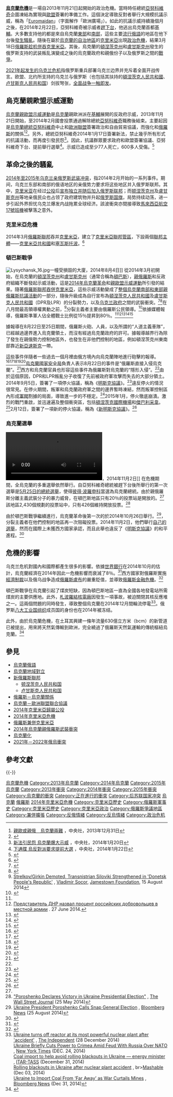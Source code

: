 {{Campaignbox 後蘇聯國家衝突}}
{{Ukrainian crisis}}
'''[[烏克蘭危機|烏克蘭危機]]'''是一場自2013年11月21日起開始的政治危機。當時時任總統[[亞努科維奇|亞努科維奇]]企圖凍結為實現與[[歐盟|歐盟]]簽署{{link-en|欧盟-乌克兰联合条约|Ukraine–European Union Association Agreement|欧盟乌克兰联合条约}}的準備工作。這個決定導致反對者舉行大規模抗議示威，稱為「[[烏克蘭親歐盟示威運動|Euromaidan]]」（字面解作「歐洲廣場」）。如此的抗議示威持續幾個月之後，在2014年2月22日，亞努科維奇被示威者[[2014年烏克蘭革命|趕下台]]，他逃出烏克蘭首都[[基輔|基輔]]。大多數支持他的都是來自烏克蘭[[頓巴斯|東部]]和[[頓巴斯|南部]]，這些主要[[烏克蘭俄語|流行俄語]]的地區在他下台後[[烏克蘭親俄羅斯武裝衝突_(2014年－2015年)|發生騷亂]]。隨後在屬於[[克里米亞自治共和國|烏克蘭的自治地區]]的[[克里米亞|克里米亞]]出現[[2014年克里米亞危機|政治危機]]，結果3月18日[[俄羅斯聯邦併吞克里米亞|俄羅斯趁机併吞克里米亞]]。其後，烏克蘭的[[頓涅茨克州|頓涅茨克州]]和[[盧甘斯克州|盧甘斯克州]]發生的俄罗斯支持的武装叛乱演變成之後的烏克蘭政府和親俄份子以及俄罗斯之間的[[顿巴斯战争|戰爭]]。

[[2021年－2022年俄乌危机|2021年起发生的乌克兰危机]]指俄罗斯重兵部署乌克兰边界并充斥着全面开战传言。欧盟、北约所支持的乌克兰与俄罗斯（也包括其扶持的[[頓涅茨克人民共和國|頓涅茨克人民共和國]]、[[卢甘斯克人民共和国|卢甘斯克人民共和国]]）剑拔弩张，[[2022年俄羅斯入侵烏克蘭|全面战争一触即发]]。

== 烏克蘭親歐盟示威運動 ==
{{main|烏克蘭親歐盟示威運動}}
[[烏克蘭親歐盟示威運動|烏克蘭親歐盟示威運動]]是[[烏克蘭|烏克蘭]]親歐洲派在[[基輔|基輔]]展開的反政府示威，2013年11月21日開始，至2014年2月國會投票通過解除總統[[亞努科維奇|亞努科維奇]]職務後結束。主要起因是[[烏克蘭總統|烏克蘭總統]][[亞努科維奇|亞努科維奇]]中止和[[歐洲聯盟|歐洲聯盟]]簽署政治和自由貿易協議，而強化和[[俄羅斯|俄羅斯]]的關係<ref>[http://www.cna.com.tw/topic/newsworld/42-3/201312310010-1.aspx 親歐或親俄　烏克蘭兩難] {{Wayback|url=http://www.cna.com.tw/topic/newsworld/42-3/201312310010-1.aspx |date=20171107023226 }}，中央社，2013年12月31日</ref><ref>{{cite news|url=http://www.apdnews.com/news/49018.html|title=烏克蘭十萬人抗議政府延遲加入歐盟|publisher=亞太日報|date=2013-11-26|language=zh-hant|deadurl=yes|archiveurl=https://web.archive.org/web/20140203002737/http://www.apdnews.com/news/49018.html|archivedate=2014-02-03}}</ref>。另外，總統亞努科維奇2014年1月17日簽署新法，禁止幾乎所有形式的抗議活動，而再度引發民怨<ref>[http://www.cna.com.tw/news/firstnews/201401200001-1.aspx 新法引民怨 烏克蘭爆大示威] {{Wayback|url=http://www.cna.com.tw/news/firstnews/201401200001-1.aspx |date=20171107011607 }}，中央社，2014年1月20日</ref>。因此，抗議群眾要求政府和歐盟簽署協議、亞努科維奇下台、提前舉行選舉<ref>[http://www.cna.com.tw/topic/popular/4280-2/201401230028-1.aspx 下通牒 烏反對派要求提前大選] {{Wayback|url=http://www.cna.com.tw/topic/popular/4280-2/201401230028-1.aspx |date=20140226034930 }}，中央社，2014年1月22日</ref>。示威已造成至少77人死亡，600多人受傷。<ref>{{Cite web |url=http://tw.news.yahoo.com/%E4%B8%8D%E6%8E%A5%E5%8F%97%E5%8D%94%E8%AD%B0-%E6%95%B8%E5%8D%83%E7%A4%BA%E5%A8%81%E8%80%85%E6%8B%92%E7%B5%95%E9%9B%A2%E9%96%8B%E7%8D%A8%E7%AB%8B%E5%BB%A3%E5%A0%B4-061239898.html |title=新頭殼新聞 |access-date=2022-01-12 |archive-date=2016-03-16 |archive-url=https://web.archive.org/web/20160316130456/https://tw.news.yahoo.com/%E4%B8%8D%E6%8E%A5%E5%8F%97%E5%8D%94%E8%AD%B0-%E6%95%B8%E5%8D%83%E7%A4%BA%E5%A8%81%E8%80%85%E6%8B%92%E7%B5%95%E9%9B%A2%E9%96%8B%E7%8D%A8%E7%AB%8B%E5%BB%A3%E5%A0%B4-061239898.html |dead-url=no }}</ref>

== 革命之後的騷亂 ==
{{main|烏克蘭親俄羅斯武裝衝突 (2014年－2015年)}}
[[烏克蘭親俄羅斯武裝衝突_(2014年－2015年)|2014年至2015年乌克兰亲俄罗斯武装冲突]]，指2014年2月开始的一系列事件。期间，乌克兰东部和南部的俄语地区的亲俄势力要求将这些地区并入俄罗斯联邦。其中，[[克里米亚|克里米亚]]在经过[[2014年克里米亚归属公投|公投]]后[[2014年克里米亚危机|宣布独立并随后加入俄罗斯联邦]]；而[[顿涅茨克州|顿涅茨克州]]及[[盧甘斯克州|盧甘斯克州]]等地亲俄民众也占领了政府建筑物并升起[[俄罗斯国旗|俄罗斯国旗]]，局势持续动荡，进一步引起外界担忧乌克兰爆发内战拖累全球经济。該波衝突亦間接導致[[馬來西亞航空17號班機|馬來西亞航空17號班機]]被擊落之意外。

=== 克里米亞危機 ===
{{main|克里米亞危機}}
2014年3月[[俄羅斯聯邦|俄羅斯聯邦]]吞并[[克里米亞|克里米亞]]，建立了[[克里米亞聯邦管區|克里米亞聯邦管區]]，下設兩個[[俄羅斯聯邦主體|聯邦主體]]——[[克里米亞共和國|克里米亞共和國]]和[[塞瓦斯托波|塞瓦斯托波]]。<ref>{{cite web|url=http://tass.ru/en/russia/724785|title=Putin signs laws on reunification of Republic of Crimea and Sevastopol with Russia|publisher=[[ITAR_TASS|ITAR TASS]]|date=21 March 2014|accessdate=21 March 2014|archive-date=2015-03-20|archive-url=https://web.archive.org/web/20150320064852/http://tass.ru/en/russia/724785|dead-url=no}}</ref>

=== 頓巴斯戰爭 ===
[[File:Lysychansk_16.jpg|thumb]]一幢受損毀的大廈，2014年8月4日]]
從2014年3月初開始，在烏克蘭的[[頓涅茨克州|頓涅茨克州]]和[[盧甘斯克州|盧甘斯克州]]（通常合稱為[[頓巴斯|頓巴斯]]），[[親俄羅斯|親俄羅斯]]和反政府組織不斷發起示威活動，這是[[2014年烏克蘭革命|2014年烏克蘭革命]]和[[烏克蘭親歐盟示威運動|親歐盟示威運動]]所引發的結果。隨著[[俄羅斯聯邦吞併克里米亞|俄羅斯聯邦吞併克里米亞]]，這些示威活動變成了[[烏克蘭親俄羅斯武裝衝突_(2014年－2015年)|整個烏克蘭南部和東部親俄羅斯抗議活動]]的一部分，隨後升級成為自行宣布為[[頓涅茨克人民共和國|頓涅茨克人民共和國]]及[[盧甘斯克人民共和國|盧甘斯克人民共和國]]（DPR及LPR）的分裂勢力，以及[[乌克兰政府|乌克兰政府]]之間的武裝衝突。<ref>{{cite news |url=http://www.kyivpost.com/content/ukraine/armed-pro-russian-insurgents-in-luhansk-say-they-are-ready-for-police-raid-343167.html |title=Armed pro-Russian insurgents in Luhansk say they are ready for police raid |work=Kyiv Post |date=12 April 2014 |last=Grytsenko |first=Oksana |accessdate=2015-09-19 |archive-date=2014-04-12 |archive-url=https://web.archive.org/web/20140412131249/http://www.kyivpost.com/content/ukraine/armed-pro-russian-insurgents-in-luhansk-say-they-are-ready-for-police-raid-343167.html |dead-url=no }}</ref><ref>{{cite news |url=https://ca.news.yahoo.com/ukraine-special-forces-sent-eastern-city-retake-buildings-082049113.html |title=Ukraine to deploy troops to quash pro-Russian insurgency in the east |work=Yahoo News Canada |date=14 April 2014 |agency=Associated Press |last=Leonard |first=Peter |accessdate=26 October 2014 |archive-date=2014-04-14 |archive-url=https://web.archive.org/web/20140414125950/https://ca.news.yahoo.com/ukraine-special-forces-sent-eastern-city-retake-buildings-082049113.html |dead-url=no }}</ref>在八月間最高領導權異動之前，<ref name="jamestown-20140815">[http://www.jamestown.org/programs/edm/single/?tx_ttnews%5Btt_news%5D=42756&tx_ttnews%5BbackPid%5D=27&cHash=d9a2b36398fb823841ea5b668577feca#.U-8Yxdr3-yw Strelkov/Girkin Demoted, Transnistrian Siloviki Strengthened in 'Donetsk People's Republic'] {{Wayback|url=http://www.jamestown.org/programs/edm/single/?tx_ttnews%5Btt_news%5D=42756&tx_ttnews%5BbackPid%5D=27&cHash=d9a2b36398fb823841ea5b668577feca#.U-8Yxdr3-yw |date=20160327225613 }}, [[Vladimir_Socor|Vladimir Socor]], [[Jamestown_Foundation|Jamestown Foundation]], 15 August 2014</ref>分裂主義者主要由俄羅斯公民領導。<ref name="REUeuada">{{cite news |url=http://www.reuters.com/article/2014/07/27/us-ukraine-crisis-rebels-insight-idUSKBN0FW07020140727 |title=Pushing locals aside, Russians take top rebel posts in east Ukraine |agency=Reuters |date=27 July 2014 |accessdate=27 July 2014 |archive-date=2014-07-28 |archive-url=https://web.archive.org/web/20140728013327/http://www.reuters.com/article/2014/07/27/us-ukraine-crisis-rebels-insight-idUSKBN0FW07020140727 |dead-url=no }}</ref>依據媒體報導，俄羅斯準軍人佔全體戰士比例從15％提昇到80％。<ref name="REUeuada"/><ref>[http://rumedia.biz/item/3037 Представитель ДНР назвал процент российских добровольцев в местной армии] {{webarchive|url=https://web.archive.org/web/20141015164343/http://rumedia.biz/item/3037 |date=2014-10-15 }}. 27 June 2014.</ref><ref>{{cite web |url=https://m.censor.net.ua/resonance/295448/rossiyiskiyi_naemnik_polovina_opolchentsev_iz_rossii_mne_pomogayut_sponsory_my_vozmem_lvov |title=Российский Наемник: "Половина Ополченцев - Из России. Мне Помогают Спонсоры. Мы Возьмем Львов" |publisher=M.censor.net.ua |date=26 July 2014 |accessdate=26 August 2014 |archive-date=2014-07-27 |archive-url=https://web.archive.org/web/20140727190415/http://m.censor.net.ua/resonance/295448/rossiyiskiyi_naemnik_polovina_opolchentsev_iz_rossii_mne_pomogayut_sponsory_my_vozmem_lvov |dead-url=no }}</ref><ref>{{cite web|title=Interview: I Was A Separatist Fighter In Ukraine|url=http://www.rferl.org/content/ukraine-i-was-a-separatist-fighter/25455466.html|accessdate=29 August 2014|publisher=Radio Free Europe/Radio Liberty|archive-date=2016-07-25|archive-url=https://web.archive.org/web/20160725204940/http://www.rferl.org/content/ukraine-i-was-a-separatist-fighter/25455466.html|dead-url=no}}</ref><ref>{{cite news|title=Whisked Away for Tea With a Rebel in Ukraine|url=http://www.nytimes.com/2014/07/16/world/europe/whisked-away-for-tea-with-a-rebel-in-ukraine.html?_r=1|accessdate=29 August 2014|work=The New York Times|archive-date=2021-03-10|archive-url=https://web.archive.org/web/20210310164748/https://www.nytimes.com/2014/07/16/world/europe/whisked-away-for-tea-with-a-rebel-in-ukraine.html?_r=1|dead-url=no}}</ref>

據報導在8月22日至25日期間，俄羅斯火砲、人員，以及所謂的“人道主義車隊”，已經越過邊界進入烏克蘭領土，而沒有經過烏克蘭政府的許可。據報導越界行為除了發生在親俄勢力控制地區外，也發生在非他們控制的地區，例如頓涅茨克州東南部靠近[[新亞速斯克|新亞速斯克]]一帶。

這些事件伴隨者一些過去一個月裡由俄方境內向烏​​克蘭陣地進行砲擊的報導。<ref name="NATO Russia moves artillery into Ukraine">{{Cite web |url=http://www.nytimes.com/2014/08/23/world/europe/russia-moves-artillery-units-into-ukraine-nato-says.html |title=存档副本 |access-date=2015-09-19 |archive-date=2021-03-03 |archive-url=https://web.archive.org/web/20210303101511/https://www.nytimes.com/2014/08/23/world/europe/russia-moves-artillery-units-into-ukraine-nato-says.html |dead-url=no }}</ref><ref name="NATO Russia artillery fires Ukr forces">{{cite news |author=Denver Nicks |url=http://time.com/3160900/nato-russia-artillery-ukraine/ |title=NATO: Russia Artillery Fires on Ukraine Forces |work=Time |date=22 August 2014 |accessdate=26 August 2014 |archive-date=2021-03-03 |archive-url=https://web.archive.org/web/20210303101432/https://time.com/3160900/nato-russia-artillery-ukraine/ |dead-url=no }}</ref><ref name="Russian Column enters southeast">{{cite web |author=JIM HEINTZ Associated Press |url=http://abcnews.go.com/International/wireStory/ukraine-plans-billion-boost-defense-spending-25102664 |archiveurl=https://web.archive.org/web/20140825144115/http://abcnews.go.com/International/wireStory/ukraine-plans-billion-boost-defense-spending-25102664 |archivedate=2014年8月25日 |title=Ukraine: Russian Tank Column Enters Southeast - ABC News |publisher=ABC News |accessdate=26 August 2014 |deadurl=yes }}</ref><ref name="Column from Russia">{{cite web |url=http://www.bbc.com/news/world-europe-28924945 |title=Ukraine crisis: 'Column from Russia' crosses border |publisher=BBC |date=1 January 1970 |accessdate=26 August 2014 |archive-date=2014-08-25 |archive-url=https://web.archive.org/web/20140825092843/http://www.bbc.com/news/world-europe-28924945 |dead-url=no }}</ref><ref name="NYT2782014">{{cite news | url=http://www.nytimes.com/2014/08/28/world/europe/ukraine-russia-novoazovsk-crimea.html | title=Ukraine Reports Russian Invasion on a New Front | work=The New York Times | date=27 August 2014 | accessdate=27 August 2014 | archive-date=2021-04-19 | archive-url=https://web.archive.org/web/20210419214500/https://www.nytimes.com/2014/08/28/world/europe/ukraine-russia-novoazovsk-crimea.html | dead-url=no }}</ref>[[烏克蘭國家安全局|烏克蘭國家安全局]]負責人{{link-en|瓦倫廷·納里瓦伊成科|Valentyn Nalyvaichenko}}表示8月22日的事件是“俄羅斯直接入侵烏克蘭”。<ref name="Ukr crisis convoy crosses border">{{cite news|url=http://www.reuters.com/article/2014/08/22/us-ukraine-crisis-aid-convoy-idUSKBN0GM0IS20140822|title=Ukraine accuses Russia of invasion after aid convoy crosses border|agency=Reuters|date=22 August 2014|accessdate=22 August 2014|archive-date=2014-08-22|archive-url=https://web.archive.org/web/20140822150641/http://www.reuters.com/article/2014/08/22/us-ukraine-crisis-aid-convoy-idUSKBN0GM0IS20140822|dead-url=no}}</ref>西方和烏克蘭官員也形容這些事件為俄羅斯對烏克蘭的“隱形入侵”。<ref name="NYT2782014"/>由於這個原因，DPR和LPR叛亂分子收復了先前被政府軍攻擊而失去的大部分領土。2014年9月5日，簽署了一項停火協議，稱為《[[明斯克協議|明斯克協議]]》。<ref name="BBC2908">{{cite news | url= http://www.bbc.com/news/world-europe-29082574 | title= Ukraine and pro-Russia rebels sign ceasefire deal | publisher= BBC News | date= 5 September 2014 | accessdate= 5 September 2014 | archive-date= 2017-12-28 | archive-url= https://web.archive.org/web/20171228121016/http://www.bbc.com/news/world-europe-29082574 | dead-url= no }}</ref>違反停火的情況很常見。在停火期間，叛軍和烏克蘭政府軍之間的邊界暫時凍結，然而叛軍控制區內形成[[軍閥|軍閥]]割據的局面，導致進一步的不穩定。<ref>{{cite news|url=https://news.yahoo.com/ukraine-rebels-disunited-front-run-warlords-124041693.html Ukraine rebels warlords|title=Ukraine rebels a disunited front run by warlords|agency=Associated Press|date=10 November 2014|accessdate=10 November 2014|archive-date=2016-03-13|archive-url=https://web.archive.org/web/20160313014928/http://news.yahoo.com/ukraine-rebels-disunited-front-run-warlords-124041693.html|dead-url=no}}</ref>2015年1月，停火徹底崩潰。激烈的戰鬥重啟，並迅速遍及整個衝突區，包括[[頓涅茨克國際機場|頓涅茨克國際機場]]和[[傑巴利采韋戰役|傑巴利采韋]]。<ref>{{Cite news|url=https://www.yahoo.com/news/ukraine-rebels-disunited-front-run-warlords-124041693.html?ref=gs|title=Ukraine rebels: a disunited front run by warlords|accessdate=2016-12-21|archive-date=2016-10-09|archive-url=https://web.archive.org/web/20161009184713/https://www.yahoo.com/news/ukraine-rebels-disunited-front-run-warlords-124041693.html?ref=gs|dead-url=yes}}</ref>2月12日，簽署了一項新的停火協議，稱為《[[新明斯克協議|新明斯克協議]]》。<ref name="EC152">{{cite news | url=http://www.economist.com/news/europe/21643245-russia-ukraine-germany-and-france-agree-halt-shooting-deeper-issues-are-left-untouched | title=Ukraine: A tentative ceasefire | work=The Economist | date=12 February 2015 | accessdate=12 February 2015 | archive-date=2018-04-14 | archive-url=https://web.archive.org/web/20180414062940/https://www.economist.com/news/europe/21643245-russia-ukraine-germany-and-france-agree-halt-shooting-deeper-issues-are-left-untouched | dead-url=no }}</ref>

=== 烏克蘭選舉 ===
{{main|2014年烏克蘭總統選舉|2014年烏克蘭議會選舉|2014年頓內次克公職人員選舉}}
[[File:СВ-ДНР-250._Выборы_в_ДНР.ogv|thumb]]，2014年11月2日]]
在危機期間，全烏克蘭的多重選舉依然舉行。自亞努科維奇總統被趕下台後所舉行的第一次選舉是[[2014年烏克蘭總統選舉|5月25日的總統選舉]]，使得[[彼得·波羅申科|彼得·波羅申科]]當選為烏克蘭總統。由於親俄羅斯分離主義武裝分子的暴力威脅，在頓巴斯地區只有20％的投票站是開放的。<ref name="HP "/>該地區2,430個規劃的投票站中，只有426個維持開放投票。<ref name="HP ">[http://online.wsj.com/news/articles/SB10001424052702304811904579583413180447156 "Poroshenko Declares Victory in Ukraine Presidential Election"] {{Wayback|url=http://online.wsj.com/news/articles/SB10001424052702304811904579583413180447156 |date=20140525112847 }}, [[The_Wall_Street_Journal|The Wall Street Journal]] (25 May 2014)</ref>

由於頓巴斯戰爭繼續進行，烏克蘭革命後第一次的{{link-en|國會選舉|Ukrainian parliamentary election, 2014}}於2014年10月26日舉行。<ref name=PsUE25814>[http://www.bloomberg.com/news/2014-08-25/ukraine-president-poroshenko-calls-snap-general-election.html Ukraine President Poroshenko Calls Snap General Election] {{Wayback|url=http://www.bloomberg.com/news/2014-08-25/ukraine-president-poroshenko-calls-snap-general-election.html |date=20140825232937 }}, [[Bloomberg_News|Bloomberg News]] (25 August 2014)</ref>，分裂主義者在他們控制的地區再一次阻礙投票。2014年11月2日，他們舉行[[2014年頓內次克公職人員選舉|自己的選舉]]，然而在國際上未獲西方國家承認，而且此舉也違反了《[[明斯克協議|明斯克協議]]》的和平進程。<ref name="GUARD3NOV">{{cite news | url=http://www.theguardian.com/world/2014/nov/03/germany-urges-russia-respect-unity-ukraine-donetsk-elections | title=Russia calls for talks with Kiev after separatist elections | work=The Guardian | date=3 November 2014 | accessdate=3 November 2014 | archive-date=2021-03-08 | archive-url=https://web.archive.org/web/20210308235926/https://www.theguardian.com/world/2014/nov/03/germany-urges-russia-respect-unity-ukraine-donetsk-elections | dead-url=no }}</ref>

== 危機的影響 ==
{{main|烏克蘭危機期間的國際制裁|2014年俄羅斯金融危機}}
乌克兰危机對國內和國際都產生很多的影響。依據[[世界銀行|世界銀行]]在2014年10月的估計，烏克蘭經濟在2014年因此一危機影響而衰減了8％。<ref>{{cite news | url=http://news.yahoo.com/ukraine-economy-contract-8-2014-world-bank-090334656.html | title=Ukraine economy to contract by 8% in 2014: World Bank | work=Yahoo News | date=2 October 2014 | agency=Agence France-Presse | accessdate=13 January 2015 | archive-date=2016-03-03 | archive-url=https://web.archive.org/web/20160303195502/http://news.yahoo.com/ukraine-economy-contract-8-2014-world-bank-090334656.html | dead-url=no }}</ref>西方國家對俄羅斯實施[[經濟制裁|經濟制裁]]以及俄乌战争造成[[俄羅斯盧布|俄羅斯盧布]]的嚴重貶值，並導致[[2014年俄羅斯金融危機|俄羅斯金融危機]]。<ref name="FP1JAN2015">{{cite news | url=http://business.financialpost.com/2015/01/01/we-are-hardly-surviving-as-oil-and-the-ruble-drop-ordinary-russians-face-growing-list-of-problems/#__federated=1 | title=‘We are hardly surviving': As oil and the ruble drop, ordinary Russians face growing list of problems | work=Financial Post | date=1 January 2015 | agency=Reuters | accessdate=13 January 2015 | archive-date=2015-03-29 | archive-url=https://web.archive.org/web/20150329064213/http://business.financialpost.com/2015/01/01/we-are-hardly-surviving-as-oil-and-the-ruble-drop-ordinary-russians-face-growing-list-of-problems/#__federated=1 | dead-url=no }}</ref>

頓巴斯戰爭在烏克蘭引起了煤炭短缺，因為頓巴斯地區一直為全國各地發電站所需煤炭的主要供應地。此外，[[札波羅結核電廠|札波羅結核電廠]]因發生一項事故，被迫關閉其核反應堆之一。這兩個問題的同時發生，導致整個烏克蘭在2014年12月間輪流停電<ref>[http://www.independent.co.uk/news/world/europe/ukraine-turns-off-reactor-at-nuclear-plant-after-accident-9947540.html Ukraine turns off reactor at its most powerful nuclear plant after 'accident'] {{Wayback|url=http://www.independent.co.uk/news/world/europe/ukraine-turns-off-reactor-at-nuclear-plant-after-accident-9947540.html |date=20200430191236 }}, [[The_Independent|The Independent]] (28 December 2014)<br>[http://www.nytimes.com/2014/12/25/world/europe/ukraine-briefly-cuts-power-to-crimea-amid-dispute-with-russia-over-nato.html?_r=0 Ukraine Briefly Cuts Power to Crimea Amid Feud With Russia Over NATO] {{Wayback|url=http://www.nytimes.com/2014/12/25/world/europe/ukraine-briefly-cuts-power-to-crimea-amid-dispute-with-russia-over-nato.html?_r=0 |date=20210303101636 }}, [[New_York_Times|New York Times]] (DEC. 24, 2014)<br>[http://itar-tass.com/en/economy/770172 Coal import to help avoid rolling blackouts in Ukraine — energy minister] {{Wayback|url=http://itar-tass.com/en/economy/770172 |date=20150108051631 }}, [[ITAR-TASS|ITAR-TASS]] (December 31, 2014)<br>[http://mashable.com/2014/12/03/ukraine-nuclear-plant-accident/ Rolling blackouts in Ukraine after nuclear plant accident] {{Wayback|url=http://mashable.com/2014/12/03/ukraine-nuclear-plant-accident/ |date=20201031172322 }}, br>[[Mashable|Mashable]] (Dec 03, 2014)<br>[http://www.bloomberg.com/news/2014-12-31/ukraine-to-import-coal-from-far-away-as-war-curtails-mines.html Ukraine to Import Coal From ‘Far Away’ as War Curtails Mines] {{Wayback|url=http://www.bloomberg.com/news/2014-12-31/ukraine-to-import-coal-from-far-away-as-war-curtails-mines.html |date=20150104004745 }}, [[Bloomberg_News|Bloomberg News]] (Dec 31, 2014)</ref>。俄罗斯[[八大工业国组织|八大工业国组织]]成员国的身份也在2014年被冻结。

此外，由於烏克蘭危機，在土耳其興建一條年流量630億立方米（bcm）的新管道已被提出，用來將天然氣傳輸到歐洲，完全繞過了俄羅斯天然氣運輸的傳統樞紐烏克蘭。<ref>{{cite web |title=Russia to Shift Ukraine Gas Transit to Turkey as EU Cries Foul |url=http://www.bloomberg.com/news/2015-01-14/russia-to-shift-ukraine-gas-transit-to-turkey-as-eu-cries-foul.html |website=Bloomberg |date=14 January 2015 |accessdate=15 January 2015 |archive-date=2015-01-23 |archive-url=https://web.archive.org/web/20150123225008/http://www.bloomberg.com/news/2015-01-14/russia-to-shift-ukraine-gas-transit-to-turkey-as-eu-cries-foul.html |dead-url=no }}</ref>

== 參見 ==
* [[烏克蘭俄語|烏克蘭俄語]]
* [[烏克蘭地域對立|烏克蘭地域對立]]
* [[新俄羅斯聯邦|新俄羅斯聯邦]]
** [[顿涅茨克人民共和国|顿涅茨克人民共和国]]
** [[卢甘斯克人民共和国|卢甘斯克人民共和国]]
* [[俄羅斯－烏克蘭關係|俄羅斯－烏克蘭關係]]
* [[烏克蘭－歐洲聯盟聯合協議|烏克蘭－歐洲聯盟聯合協議]]
* [[2014年克里米亞歸屬公投|2014年克里米亞歸屬公投]]
* [[2014年克里米亞危機|2014年克里米亞危機]]
* [[俄羅斯兼併克里米亞|俄羅斯兼併克里米亞]]
* [[2014年烏克蘭親俄羅斯武裝衝突|2014年烏克蘭親俄羅斯武裝衝突]]
* [[烏克蘭化|烏克蘭化]]
* [[2021年－2022年俄烏衝突|2021年－2022年俄烏衝突]]

== 參考文獻 ==
{{Reflist|30em}}

{{-}}
{{2014年克里米亞危機}}
{{烏克蘭親歐盟示威運動}}
{{Portal bar|克里米亞|烏克蘭|俄羅斯|政治|國際關係|歷史}}

<!-- {{Ukrainian crisis navbox}}
{{Euromaidan}}
{{2014 Crimean crisis}}
{{Ukraine topics}}
{{Political scandals in Ukraine}} -->

{{DEFAULTSORT:烏克蘭危機}}
[[Category:烏克蘭危機|]]
[[Category:2013年烏克蘭|Category:2013年烏克蘭]]
[[Category:2014年烏克蘭|Category:2014年烏克蘭]]
[[Category:2015年烏克蘭|Category:2015年烏克蘭]]
[[Category:2013年衝突|Category:2013年衝突]]
[[Category:2014年衝突|Category:2014年衝突]]
[[Category:2015年衝突|Category:2015年衝突]]
[[Category:烏克蘭的衝突|Category:烏克蘭的衝突]]
[[Category:正在進行的衝突|Category:正在進行的衝突]]
[[Category:后苏联国家冲突|Category:后苏联国家冲突]]
[[Category:俄羅斯雙邊關係|烏克蘭]]
[[Category:烏克蘭雙邊關係|俄羅斯]]
[[Category:2014年克里米亞危機|2014年克里米亞危機]]
[[Category:克里米亞歷史|Category:克里米亞歷史]]
[[Category:俄羅斯軍事史|Category:俄羅斯軍事史]]
[[Category:克里米亞歷史|Category:克里米亞歷史]]
[[Category:克里米亞政治|Category:克里米亞政治]]
[[Category:俄羅斯爭議地區|Category:俄羅斯爭議地區]]
[[Category:兼併擴張|Category:兼併擴張]]
[[Category:反俄情緒|Category:反俄情緒]]
[[Category:反烏情緒|Category:反烏情緒]]
[[Category:政治危机|Category:政治危机]]